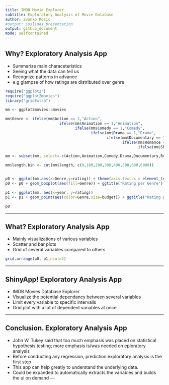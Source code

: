 ```yaml
---
title: IMDB Movie Explorer 
subtitle: Exploratory Analysis of Movie Database
author: Zvonko Kosic
#output: ioslides_presentation
output: github_document
mode: selfcontained
---
```

 
 
## Why? Exploratory Analysis App

- Summarize main characeteristics
- Seeing what the data can tell us
- Recognize patterns in advance
- e.g glampse of how ratings are distributed over genre
```r
require("ggplot2")
require("ggplot2movies")
library("gridExtra")

mm <- ggplot2movies::movies

mm$Genre <- ifelse(mm$Action == 1,"Action",
                        ifelse(mm$Animation == 1,"Animation",
                               ifelse(mm$Comedy == 1,"Comedy",
                                      ifelse(mm$Drama == 1,"Drama",
                                             ifelse(mm$Documentary == 1,"Documentary",
                                                    ifelse(mm$Romance == 1,"Romance",
                                                           ifelse(mm$Short == 1,"Short","none")))))))

mm <- subset(mm, select=-c(Action,Animation,Comedy,Drama,Documentary,Romance,Short))

mm$length.bin <- cut(mm$length, c(0,100,200,300,400,500,600,6000))


p0 <- ggplot(mm,aes(x=Genre,y=rating)) + theme(axis.text.x = element_text(angle = 45, hjust = 1)) 
p0 <- p0 + geom_boxplot(aes(fill=Genre)) + ggtitle("Rating per Genre") + xlab("Genre") + ylab("IMDB Rating")

p1 <- ggplot(mm, aes(x=year, y=rating))
p1 <- p1 + geom_point(aes(color=Genre,size=budget)) + ggtitle("Rating per Genre") + xlab("Year") + ylab("IMDB Rating")
```
```r
p0
```

--- 
 
## What? Exploratory Analysis App
- Mainly visualizations of various variables
- Scatter and bar plots
- Grid of several variables compared to others

```r
grid.arrange(p0, p1,ncol=2)
```

--- 

## ShinyApp! Exploratory Analysis App
- IMDB Movies Database Explorer
- Visualize the potential dependancy between
  several variables
- Limit every variable to specific intervalls
- Grid plot with a lot of dependent variables
  at once


--- 

## Conclusion. Exploratory Analysis App
- John W. Tukey said that too much emphasis was placed
on statistical hypothesis testing; more emphasis is/was
needed on eploratory analysis
- Before conducting any regression, prediction exploratory
analysis is the first step
- This app can help greatly to understand the underlying
data.
- Could be expanded to automatically extracts the variables
and builds the ui on demand
--- 

 
 
